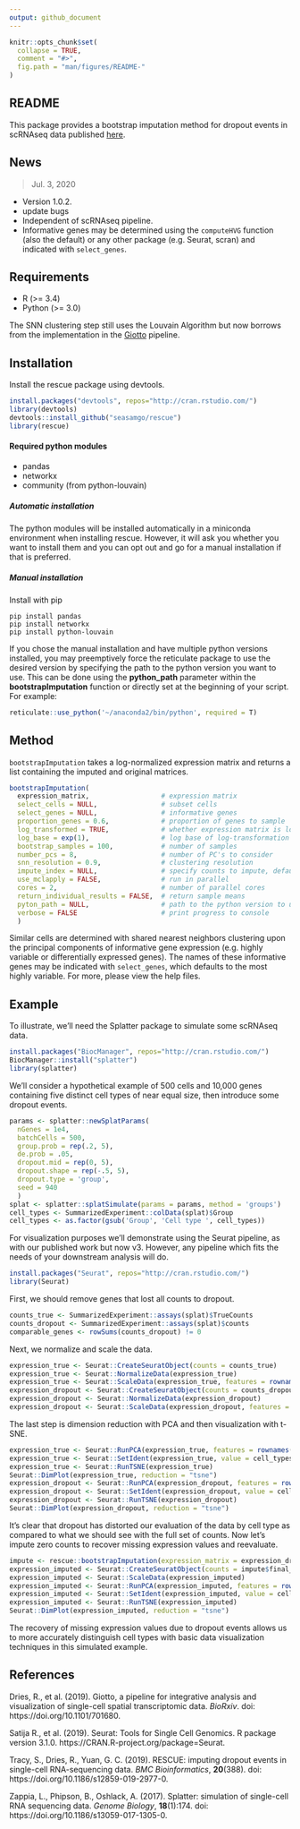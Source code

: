 ```yaml
---
output: github_document
---
```


<!-- README.md is generated from README.Rmd. Please edit that file -->

````r
knitr::opts_chunk$set(
  collapse = TRUE,
  comment = "#>",
  fig.path = "man/figures/README-"
)

````

## README

This package provides a bootstrap imputation method for dropout events in scRNAseq data published [here](https://doi.org/10.1186/s12859-019-2977-0).  

## News

> Jul. 3, 2020  

- Version 1.0.2.
- update bugs
- Independent of scRNAseq pipeline.
- Informative genes may be determined using the `computeHVG` function (also the default) or any other package (e.g. Seurat, scran) and indicated with `select_genes`.


## Requirements

- R (>= 3.4)  
- Python (>= 3.0)  

The SNN clustering step still uses the Louvain Algorithm but now borrows from the implementation in the [Giotto](https://rubd.github.io/Giotto/) pipeline.  

## Installation

Install the rescue package using devtools.

````r
install.packages("devtools", repos="http://cran.rstudio.com/")
library(devtools)
devtools::install_github("seasamgo/rescue")
library(rescue)
````


#### Required python modules  

- pandas  
- networkx  
- community (from python-louvain)  

##### Automatic installation  
The python modules will be installed automatically in a miniconda environment when installing rescue. However, it will ask you whether you want to install them and you can opt out and go for a manual installation if that is preferred.

##### Manual installation
Install with pip

````
pip install pandas
pip install networkx
pip install python-louvain
````

If you chose the manual installation and have multiple python versions installed, you may preemptively force the reticulate package to use the desired version by specifying the path to the python version you want to use. This can be done using the **python_path** parameter within the **bootstrapImputation** function or directly set at the beginning of your script. For example:

````r
reticulate::use_python('~/anaconda2/bin/python', required = T)
````


## Method

`bootstrapImputation` takes a log-normalized expression matrix and returns a list containing the imputed and original matrices.

````r
bootstrapImputation(
  expression_matrix,                  # expression matrix
  select_cells = NULL,                # subset cells
  select_genes = NULL,                # informative genes
  proportion_genes = 0.6,             # proportion of genes to sample
  log_transformed = TRUE,             # whether expression matrix is log-transformed
  log_base = exp(1),                  # log base of log-transformation
  bootstrap_samples = 100,            # number of samples
  number_pcs = 8,                     # number of PC's to consider
  snn_resolution = 0.9,               # clustering resolution
  impute_index = NULL,                # specify counts to impute, defaults to zero values
  use_mclapply = FALSE,               # run in parallel
  cores = 2,                          # number of parallel cores
  return_individual_results = FALSE,  # return sample means
  pyton_path = NULL,                  # path to the python version to use, defaults to default path
  verbose = FALSE                     # print progress to console
  )
````

Similar cells are determined with shared nearest neighbors clustering upon the principal components of informative gene expression (e.g. highly variable or differentially expressed genes). The names of these informative genes may be indicated with `select_genes`, which defaults to the most highly variable. For more, please view the help files.

## Example

To illustrate, we'll need the Splatter package to simulate some scRNAseq data.

````r
install.packages("BiocManager", repos="http://cran.rstudio.com/")
BiocManager::install("splatter")
library(splatter)
````

We'll consider a hypothetical example of 500 cells and 10,000 genes containing five distinct cell types of near equal size, then introduce some dropout events.

```r
params <- splatter::newSplatParams(
  nGenes = 1e4,
  batchCells = 500,
  group.prob = rep(.2, 5),
  de.prob = .05,
  dropout.mid = rep(0, 5),
  dropout.shape = rep(-.5, 5),
  dropout.type = 'group',
  seed = 940
  )
splat <- splatter::splatSimulate(params = params, method = 'groups')
cell_types <- SummarizedExperiment::colData(splat)$Group
cell_types <- as.factor(gsub('Group', 'Cell type ', cell_types))
````

For visualization purposes we'll demonstrate using the Seurat pipeline, as with our published work but now v3. However, any pipeline which fits the needs of your downstream analysis will do.

```r
install.packages("Seurat", repos="http://cran.rstudio.com/")
library(Seurat)
````

First, we should remove genes that lost all counts to dropout.

```r
counts_true <- SummarizedExperiment::assays(splat)$TrueCounts
counts_dropout <- SummarizedExperiment::assays(splat)$counts
comparable_genes <- rowSums(counts_dropout) != 0
````

Next, we normalize and scale the data.

```r
expression_true <- Seurat::CreateSeuratObject(counts = counts_true)
expression_true <- Seurat::NormalizeData(expression_true)
expression_true <- Seurat::ScaleData(expression_true, features = rownames(expression_true))
expression_dropout <- Seurat::CreateSeuratObject(counts = counts_dropout[comparable_genes, ])
expression_dropout <- Seurat::NormalizeData(expression_dropout)
expression_dropout <- Seurat::ScaleData(expression_dropout, features = rownames(expression_dropout))
````

The last step is dimension reduction with PCA and then visualization with t-SNE.

```r
expression_true <- Seurat::RunPCA(expression_true, features = rownames(expression_true), verbose = FALSE)
expression_true <- Seurat::SetIdent(expression_true, value = cell_types)
expression_true <- Seurat::RunTSNE(expression_true)
Seurat::DimPlot(expression_true, reduction = "tsne")
expression_dropout <- Seurat::RunPCA(expression_dropout, features = rownames(expression_dropout), verbose = FALSE)
expression_dropout <- Seurat::SetIdent(expression_dropout, value = cell_types)
expression_dropout <- Seurat::RunTSNE(expression_dropout)
Seurat::DimPlot(expression_dropout, reduction = "tsne")
````

It's clear that dropout has distorted our evaluation of the data by cell type as compared to what we should see with the full set of counts. Now let's impute zero counts to recover missing expression values and reevaluate.

```r
impute <- rescue::bootstrapImputation(expression_matrix = expression_dropout@assays$RNA@data) # python_path can be set here
expression_imputed <- Seurat::CreateSeuratObject(counts = impute$final_imputation)
expression_imputed <- Seurat::ScaleData(expression_imputed)
expression_imputed <- Seurat::RunPCA(expression_imputed, features = rownames(expression_imputed), verbose = FALSE)
expression_imputed <- Seurat::SetIdent(expression_imputed, value = cell_types)
expression_imputed <- Seurat::RunTSNE(expression_imputed)
Seurat::DimPlot(expression_imputed, reduction = "tsne")
````

The recovery of missing expression values due to dropout events allows us to more accurately distinguish cell types with basic data visualization techniques in this simulated example.

## References

Dries, R., et al. (2019). Giotto, a pipeline for integrative analysis and visualization of single-cell spatial transcriptomic data. *BioRxiv*. doi: https://doi.org/10.1101/701680.  

Satija R., et al. (2019). Seurat: Tools for Single Cell Genomics. R package version 3.1.0. https://CRAN.R-project.org/package=Seurat.  

Tracy, S., Dries, R., Yuan, G. C. (2019). RESCUE: imputing dropout events in single-cell RNA-sequencing data. *BMC Bioinformatics*, **20**(388). doi: https://doi.org/10.1186/s12859-019-2977-0.  

Zappia, L., Phipson, B., Oshlack, A. (2017). Splatter: simulation of single-cell RNA sequencing data. *Genome Biology*, **18**(1):174. doi: https://doi.org/10.1186/s13059-017-1305-0.  

